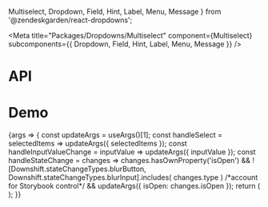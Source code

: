   Multiselect,
  Dropdown,
  Field,
  Hint,
  Label,
  Menu,
  Message
} from '@zendeskgarden/react-dropdowns';

<Meta
  title="Packages/Dropdowns/Multiselect"
  component={Multiselect}
  subcomponents={{ Dropdown, Field, Hint, Label, Menu, Message }}
/>

# API

<ArgsTable />

# Demo

<Canvas>
  <Story
    name="Multiselect"
    args={{
      label: 'Label',
      isLabelRegular: false,
      isLabelHidden: false,
      hasHint: true,
      hint: 'Hint',
      hasMessage: true,
      message: 'Message',
      hasIcon: false,
      maxItems: 4,
      items: ITEMS,
      selectedItems: [ITEMS[0], ITEMS[1], ITEMS[2], ITEMS[3], ITEMS[4], ITEMS[5]],
      inputValue: '',
      isOpen: false,
      downshiftProps: { defaultHighlightedIndex: 0 }
    }}
    argTypes={{
      hasIcon: { name: 'start' },
      placeholder: { control: 'text' },
      showMore: { name: 'renderShowMore', control: 'text' },
      label: { name: 'children', table: { category: 'Label' } },
      isLabelRegular: { name: 'isRegular', table: { category: 'Label' } },
      isLabelHidden: { name: 'hidden', table: { category: 'Label' } },
      hint: { name: 'children', table: { category: 'Hint' } },
      message: { name: 'children', table: { category: 'Message' } },
      validationLabel: {
        control: { type: 'text' },
        table: { category: 'Message' }
      },
      hasHint: { name: 'Hint', table: { category: 'Story' } },
      hasMessage: { name: 'Message', table: { category: 'Story' } },
      items: { name: 'Item[]', table: { category: 'Story' } },
      downshiftProps: { table: { category: 'Dropdown' } },
      selectedItems: { table: { category: 'Dropdown' } },
      inputValue: { table: { category: 'Dropdown' } },
      isOpen: { table: { category: 'Dropdown' } },
      placement: {
        control: { type: 'radio', options: PLACEMENT },
        table: { category: 'Menu' }
      }
    }}
    parameters={{
      design: {
        allowFullscreen: true,
        type: 'figma',
        url: 'https://www.figma.com/file/6g87L4FdKZTA3knt3Rsfdx/Garden?node-id=1512%3A29763'
      }
    }}
  >
    {args => {
      const updateArgs = useArgs()[1];
      const handleSelect = selectedItems => updateArgs({ selectedItems });
      const handleInputValueChange = inputValue => updateArgs({ inputValue });
      const handleStateChange = changes =>
        changes.hasOwnProperty('isOpen') &&
        ![Downshift.stateChangeTypes.blurButton, Downshift.stateChangeTypes.blurInput].includes(
          changes.type
        ) /*account for Storybook control*/ &&
        updateArgs({ isOpen: changes.isOpen });
      return (
        <MultiselectStory
          {...args}
          onSelect={handleSelect}
          onInputValueChange={handleInputValueChange}
          onStateChange={handleStateChange}
        />
      );
    }}
  </Story>
</Canvas>

